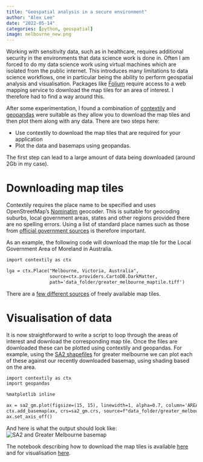 ```yaml
---
title: "Geospatial analysis in a secure environment"
author: "Alex Lee"
date: "2022-05-14"
categories: [python, geospatial]
image: melbourne_new.png
---
```


Working with sensitivity data, such as in healthcare, requires additional security in the environments that data science work is done in. Often I am forced to do my data science work using virtual machines which are isolated from the public internet. This introduces many limitations to data science workflows, one in particular being the ability to perform geospatial analysis and visualisation. Packages like [Folium](https://python-visualization.github.io/folium/) require access to a web mapping service to download the map tiles for an area of interest. I therefore had to find a way around this.

After some experimentation, I found a combination of [contextily](https://contextily.readthedocs.io/en/latest/) and [geopandas](https://geopandas.org/) were suitable as they allow you to download the map tiles and then plot them along with any data. There are two steps here:

- Use contextily to download the map tiles that are required for your application
- Plot the data and basemaps using geopandas.

The first step can lead to a large amount of data being downloaded (around 2Gb in my case).

# Downloading map tiles

Contextily requires the place name to be specified and uses OpenStreetMap's [Nominatim](https://nominatim.org/) geocoder. This is suitable for geocoding suburbs, local government areas, states and other regions provided there are no spelling errors. Using a list of standard place names such as those from [official government sources](https://www.abs.gov.au/statistics/standards/australian-statistical-geography-standard-asgs-edition-3/jul2021-jun2026/access-and-downloads/digital-boundary-files) is therefore important. 

As an example, the following code will download the map tile for the Local Government Area of Moreland in Australia.

```default
import contextily as ctx

lga = ctx.Place("Melbourne, Victoria, Australia", 
                source=ctx.providers.CartoDB.DarkMatter, 
                path='data_folder/greater_melbourne_maptile.tiff')
```

There are a [few different sources](https://contextily.readthedocs.io/en/latest/providers_deepdive.html) of freely available map tiles. 

# Visualisation of data

It is now straightforward to write a script to loop through the areas of interest and download the corresponding map tile. Once the files are downloaded these can be plotted using contextily and geopandas. For example, using the [SA2 shapefiles](https://www.abs.gov.au/statistics/standards/australian-statistical-geography-standard-asgs-edition-3/jul2021-jun2026/access-and-downloads/digital-boundary-files) for greater melbourne we can plot each of these against our recently downloaded basemap, using shading based on the area.

```default
import contextily as ctx
import geopandas

%matplotlib inline

ax = sa2_gm.plot(figsize=(15, 15), linewidth=1, alpha=0.7, column='AREASQKM21')
ctx.add_basemap(ax, crs=sa2_gm.crs, source=f"data_folder/greater_melbourne_maptile.tiff")
ax.set_axis_off()
```

And here is what the output should look like:
![SA2 and Greater Melbourne basemap](greater_melbourne_example.png)

The notebook describing how to download the map tiles is available [here](https://github.com/saunteringcat/python_learning/blob/master/cartodb_tile_extraction.ipynb) and for visualisation [here](https://github.com/saunteringcat/python_learning/blob/master/cartodb_tile_extraction.ipynb).